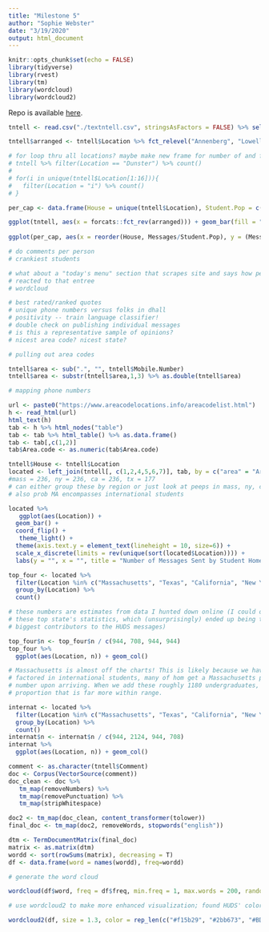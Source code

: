 ```yaml
---
title: "Milestone 5"
author: "Sophie Webster"
date: "3/19/2020"
output: html_document
---
```


```r
knitr::opts_chunk$set(echo = FALSE)
library(tidyverse)
library(rvest)
library(tm)
library(wordcloud)
library(wordcloud2)
```
Repo is available <a href="https://github.com/sophiecwebster/milestone5">here</a>.
```r
tntell <- read.csv("./textntell.csv", stringsAsFactors = FALSE) %>% select(Start, Tracker, Location, Mobile.Number, Comment)
```

```r
tntell$arranged <- tntell$Location %>% fct_relevel("Annenberg", "Lowell", "Dunster", "Cabot", "Quincy", "Mather", "Pforzheimer", "Winthrop", "Currier", "Leverett", "Eliot", "Adams", "Hillel", "Kirkland", "FlyBy", "Dudley")

# for loop thru all locations? maybe make new frame for number of and folks per house
# tntell %>% filter(Location == "Dunster") %>% count()
# 
# for(i in unique(tntell$Location[1:16])){
#   filter(Location = "i") %>% count()
# }

per_cap <- data.frame(House = unique(tntell$Location), Student.Pop = c(371, 414, 476, 430, 408, 466, 381, 361, 1715, 388, NA, 403, 515, NA, 390, NA), Messages = c(143, 361, 255, 61, 143, 41, 163, 275, 429, 276, NA, 189, 73, NA, 19, NA)) %>% filter(!is.na(Student.Pop))

ggplot(tntell, aes(x = forcats::fct_rev(arranged))) + geom_bar(fill = "#f15b29") + coord_flip() + ggtitle("Who Sent HUDS the Most Messages in 2019?") + labs(y = "", x = "") + theme_light()
       
ggplot(per_cap, aes(x = reorder(House, Messages/Student.Pop), y = (Messages/Student.Pop))) + geom_col(fill = "#f15b29") + coord_flip() + ggtitle("Messages Per Capita By Harvard House") + labs(y = "", x = "") + theme_light() #+ labs(y = "Messages Per Capita")

# do comments per person
# crankiest students

# what about a "today's menu" section that scrapes site and says how people in the past have
# reacted to that entree
# wordcloud

# best rated/ranked quotes
# unique phone numbers versus folks in dhall
# positivity -- train language classifier!
# double check on publishing individual messages
# is this a representative sample of opinions?
# nicest area code? nicest state?
```

```r
# pulling out area codes 

tntell$area <- sub(".", "", tntell$Mobile.Number)
tntell$area <- substr(tntell$area,1,3) %>% as.double(tntell$area)

# mapping phone numbers

url <- paste0("https://www.areacodelocations.info/areacodelist.html")
h <- read_html(url)
html_text(h)
tab <- h %>% html_nodes("table")
tab <- tab %>% html_table() %>% as.data.frame()
tab <- tab[,c(1,2)]
tab$Area.code <- as.numeric(tab$Area.code)

tntell$House <- tntell$Location
located <- left_join(tntell[, c(1,2,4,5,6,7)], tab, by = c("area" = "Area.code"))
#mass = 236, ny = 236, ca = 236, tx = 177
# can either group these by region or just look at peeps in mass, ny, ca, tx
# also prob MA encompasses international students

```

```r
located %>%
   ggplot(aes(Location)) + 
  geom_bar() + 
  coord_flip() +
   theme_light() +
  theme(axis.text.y = element_text(lineheight = 10, size=6)) +
  scale_x_discrete(limits = rev(unique(sort(located$Location)))) +
  labs(y = "", x = "", title = "Number of Messages Sent by Student Home State", caption = "*International students likely included in MA counts")
```

```r
top_four <- located %>%
  filter(Location %in% c("Massachusetts", "Texas", "California", "New York")) %>%
  group_by(Location) %>%
  count()

# these numbers are estimates from data I hunted down online (I could only find
# these top state's statistics, which (unsurprisingly) ended up being the
# biggest contributors to the HUDS messages)

top_four$n <- top_four$n / c(944, 708, 944, 944)
top_four %>%
  ggplot(aes(Location, n)) + geom_col()

# Massachusetts is almost off the charts! This is likely because we haven't
# factored in international students, many of hom get a Massachusetts phone
# number upon arriving. When we add these roughly 1180 undergraduates, we get a
# proportion that is far more within range.

internat <- located %>%
  filter(Location %in% c("Massachusetts", "Texas", "California", "New York")) %>%
  group_by(Location) %>%
  count()
internat$n <- internat$n / c(944, 2124, 944, 708)
internat %>%
  ggplot(aes(Location, n)) + geom_col()
```

```r
comment <- as.character(tntell$Comment)
doc <- Corpus(VectorSource(comment))
doc_clean <- doc %>%
   tm_map(removeNumbers) %>%
   tm_map(removePunctuation) %>%
   tm_map(stripWhitespace)

doc2 <- tm_map(doc_clean, content_transformer(tolower))
final_doc <- tm_map(doc2, removeWords, stopwords("english"))

dtm <- TermDocumentMatrix(final_doc)
matrix <- as.matrix(dtm)
wordd <- sort(rowSums(matrix), decreasing = T)
df <- data.frame(word = names(wordd), freq=wordd)
```

```r
# generate the word cloud

wordcloud(df$word, freq = df$freq, min.freq = 1, max.words = 200, random.order = F, rot.per=0.35, colors=brewer.pal(8,"Dark2"))

# use wordcloud2 to make more enhanced visualization; found HUDS' color palette 

wordcloud2(df, size = 1.3, color = rep_len(c("#f15b29", "#2bb673", "#BDD2FF", "#f3b204", "#F59187"), nrow(demoFreq)))
```

```r

```

